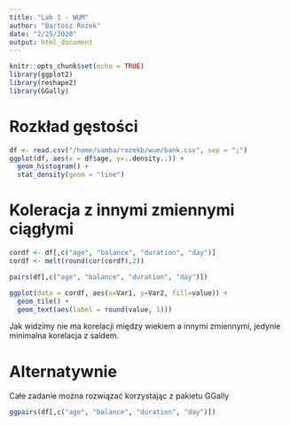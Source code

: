 ```yaml
---
title: "Lab 1 - WUM"
author: "Bartosz Rożek"
date: "2/25/2020"
output: html_document
---
```


```r
knitr::opts_chunk$set(echo = TRUE)
library(ggplot2)
library(reshape2)
library(GGally)
```


# Rozkład gęstości
```r
df <- read.csv("/home/samba/rozekb/wum/bank.csv", sep = ";")
ggplot(df, aes(x = df$age, y=..density..)) +
  geom_histogram() +
  stat_density(geom = "line")
```

# Koleracja z innymi zmiennymi ciągłymi
```r
cordf <- df[,c("age", "balance", "duration", "day")]
cordf <- melt(round(cor(cordf),2))

pairs(df[,c("age", "balance", "duration", "day")])

ggplot(data = cordf, aes(x=Var1, y=Var2, fill=value)) + 
  geom_tile() + 
  geom_text(aes(label = round(value, 1))) 
```

Jak widzimy nie ma korelacji między wiekiem a innymi zmiennymi, jedynie minimalna korelacja z saldem.

# Alternatywnie
Całe zadanie można rozwiązać korzystając z pakietu GGally

```r
ggpairs(df[,c("age", "balance", "duration", "day")])
```